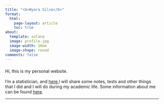 ---
title: "<b>Wyara Silva</b>"
format: 
  html:
    page-layout: article
    toc: true
about:
  template: solana
  image: profile.jpg
  image-width: 10em
  image-shape: round
comments: false
---

<p style="font-size: 23px;">

Hi, this is my personal website. <br> <br> I'm a statistician, and <a href=home.qmd> here </a> I will share some notes, tests and other things that I did and I will do during my academic life. Some information about me can be found <a href=about.qmd>here</a>.

</p>

------------------------------------------------------------------------

